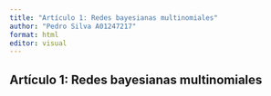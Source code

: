 ```yaml
---
title: "Artículo 1: Redes bayesianas multinomiales"
author: "Pedro Silva A01247217"
format: html
editor: visual
---
```


## Artículo 1: Redes bayesianas multinomiales

